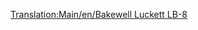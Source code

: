 [[Translation:Main/en/Bakewell Luckett LB-8]]
{{Template:Aircraft
|Name=Bakewell Luckett LB-8
|Image=[[File:en/McDonnellDouglasDC-8.png|Bakewell Luckett LB-8]]
|Cost=36,914 (73.828)
|Speed=947 kph (592 MPH)
|Annual=6,750 (13.500)
|Designed=1958 
|Lifespan=23
|Capacity=200 passengers & 30 bags of mail
|Description=The Bakewell Luckett LB-8 is the first four jet engined plane you encounter.  It has a massive capacity, but at the expense of its reliability; it has a tendency to crash on small airports and has a high initial cost.
|Real-lifeWikilink=Douglas DC-8
|Real-life=McDonnell Douglas DC-8 (The Bakewell Luckett name refers to two people associated with Microprose's quality assurance staff: Richard Bakewell and Andrew Luckett).
}}